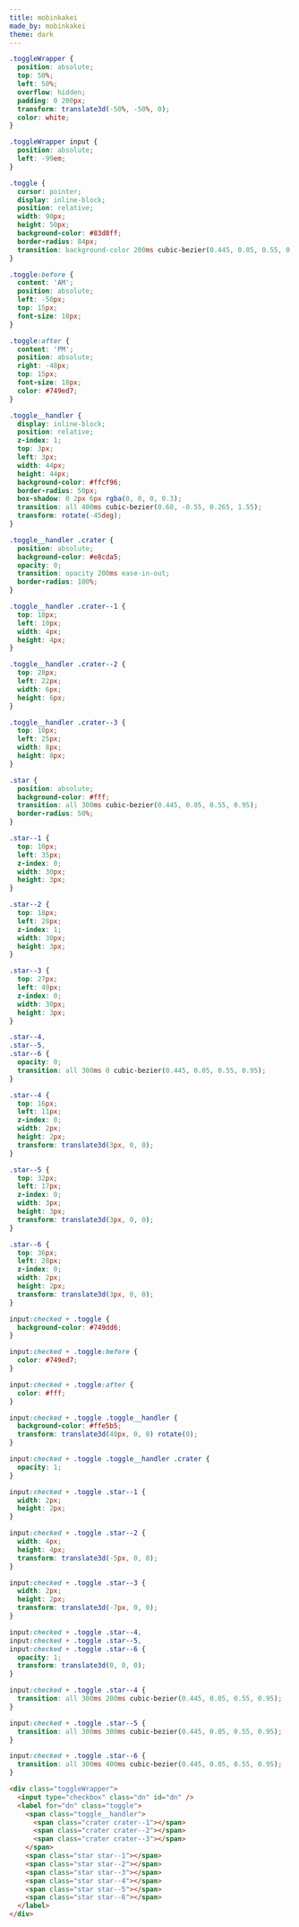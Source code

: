```yaml
---
title: mobinkakei
made_by: mobinkakei
theme: dark
---
```


```css
.toggleWrapper {
  position: absolute;
  top: 50%;
  left: 50%;
  overflow: hidden;
  padding: 0 200px;
  transform: translate3d(-50%, -50%, 0);
  color: white;
}

.toggleWrapper input {
  position: absolute;
  left: -99em;
}

.toggle {
  cursor: pointer;
  display: inline-block;
  position: relative;
  width: 90px;
  height: 50px;
  background-color: #83d8ff;
  border-radius: 84px;
  transition: background-color 200ms cubic-bezier(0.445, 0.05, 0.55, 0.95);
}

.toggle:before {
  content: 'AM';
  position: absolute;
  left: -50px;
  top: 15px;
  font-size: 18px;
}

.toggle:after {
  content: 'PM';
  position: absolute;
  right: -48px;
  top: 15px;
  font-size: 18px;
  color: #749ed7;
}

.toggle__handler {
  display: inline-block;
  position: relative;
  z-index: 1;
  top: 3px;
  left: 3px;
  width: 44px;
  height: 44px;
  background-color: #ffcf96;
  border-radius: 50px;
  box-shadow: 0 2px 6px rgba(0, 0, 0, 0.3);
  transition: all 400ms cubic-bezier(0.68, -0.55, 0.265, 1.55);
  transform: rotate(-45deg);
}

.toggle__handler .crater {
  position: absolute;
  background-color: #e8cda5;
  opacity: 0;
  transition: opacity 200ms ease-in-out;
  border-radius: 100%;
}

.toggle__handler .crater--1 {
  top: 18px;
  left: 10px;
  width: 4px;
  height: 4px;
}

.toggle__handler .crater--2 {
  top: 28px;
  left: 22px;
  width: 6px;
  height: 6px;
}

.toggle__handler .crater--3 {
  top: 10px;
  left: 25px;
  width: 8px;
  height: 8px;
}

.star {
  position: absolute;
  background-color: #fff;
  transition: all 300ms cubic-bezier(0.445, 0.05, 0.55, 0.95);
  border-radius: 50%;
}

.star--1 {
  top: 10px;
  left: 35px;
  z-index: 0;
  width: 30px;
  height: 3px;
}

.star--2 {
  top: 18px;
  left: 28px;
  z-index: 1;
  width: 30px;
  height: 3px;
}

.star--3 {
  top: 27px;
  left: 40px;
  z-index: 0;
  width: 30px;
  height: 3px;
}

.star--4,
.star--5,
.star--6 {
  opacity: 0;
  transition: all 300ms 0 cubic-bezier(0.445, 0.05, 0.55, 0.95);
}

.star--4 {
  top: 16px;
  left: 11px;
  z-index: 0;
  width: 2px;
  height: 2px;
  transform: translate3d(3px, 0, 0);
}

.star--5 {
  top: 32px;
  left: 17px;
  z-index: 0;
  width: 3px;
  height: 3px;
  transform: translate3d(3px, 0, 0);
}

.star--6 {
  top: 36px;
  left: 28px;
  z-index: 0;
  width: 2px;
  height: 2px;
  transform: translate3d(3px, 0, 0);
}

input:checked + .toggle {
  background-color: #749dd6;
}

input:checked + .toggle:before {
  color: #749ed7;
}

input:checked + .toggle:after {
  color: #fff;
}

input:checked + .toggle .toggle__handler {
  background-color: #ffe5b5;
  transform: translate3d(40px, 0, 0) rotate(0);
}

input:checked + .toggle .toggle__handler .crater {
  opacity: 1;
}

input:checked + .toggle .star--1 {
  width: 2px;
  height: 2px;
}

input:checked + .toggle .star--2 {
  width: 4px;
  height: 4px;
  transform: translate3d(-5px, 0, 0);
}

input:checked + .toggle .star--3 {
  width: 2px;
  height: 2px;
  transform: translate3d(-7px, 0, 0);
}

input:checked + .toggle .star--4,
input:checked + .toggle .star--5,
input:checked + .toggle .star--6 {
  opacity: 1;
  transform: translate3d(0, 0, 0);
}

input:checked + .toggle .star--4 {
  transition: all 300ms 200ms cubic-bezier(0.445, 0.05, 0.55, 0.95);
}

input:checked + .toggle .star--5 {
  transition: all 300ms 300ms cubic-bezier(0.445, 0.05, 0.55, 0.95);
}

input:checked + .toggle .star--6 {
  transition: all 300ms 400ms cubic-bezier(0.445, 0.05, 0.55, 0.95);
}
```

```html
<div class="toggleWrapper">
  <input type="checkbox" class="dn" id="dn" />
  <label for="dn" class="toggle">
    <span class="toggle__handler">
      <span class="crater crater--1"></span>
      <span class="crater crater--2"></span>
      <span class="crater crater--3"></span>
    </span>
    <span class="star star--1"></span>
    <span class="star star--2"></span>
    <span class="star star--3"></span>
    <span class="star star--4"></span>
    <span class="star star--5"></span>
    <span class="star star--6"></span>
  </label>
</div>
```
